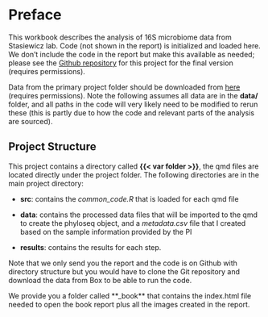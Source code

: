 
# Preface

This workbook describes the analysis of 16S microbiome data from Stasiewicz lab. Code (not shown in the report) is initialized and loaded here. We don't include the code in the report but make this available as needed; please see the [Github repository]({{< var Github_repository >}}) for this project for the final version (requires permissions).

Data from the primary project folder should be downloaded from [here]({{< var Box >}}) (requires permissions). Note the following assumes all data are in the **data/** folder, and all paths in the code will very likely need to be modified to rerun these (this is partly due to how the code and relevant parts of the analysis are sourced).

## Project Structure

This project contains a directory called **{{< var folder >}}**, the qmd files are located directly under the project folder. The following directories are in the main project directory:

-   **src**: contains the *common_code.R* that is loaded for each qmd file

-   **data**: contains the processed data files that will be imported to the qmd to create the phyloseq object, and a *metadata.csv* file that I created based on the sample information provided by the PI

-   **results**: contains the results for each step.

Note that we only send you the report and the code is on Github with directory structure but you would have to clone the Git repository and download the data from Box to be able to run the code.

We provide you a folder called **_book** that contains the index.html file needed to open the book report plus all the images created in the report.
